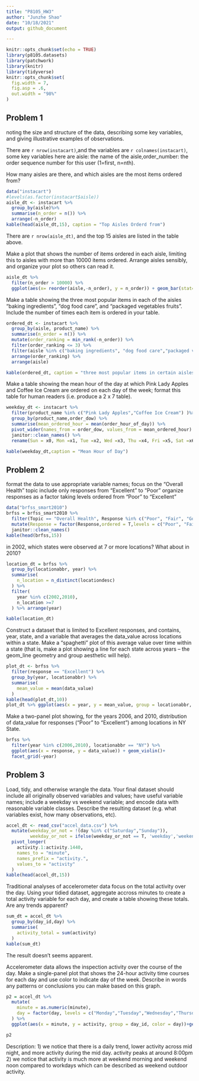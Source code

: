```yaml
---
title: "P8105_HW3"
author: "Junzhe Shao"
date: "10/18/2021"
output: github_document

---
```


```r
knitr::opts_chunk$set(echo = TRUE)
library(p8105.datasets)
library(patchwork)
library(knitr)
library(tidyverse)
knitr::opts_chunk$set(
  fig.width = 7,
  fig.asp = .6,
  out.width = "98%"
)

```
## Problem 1
noting the size and structure of the data, describing some key variables, and giving illustrative examples of observations.

There are `r nrow(instacart)`,and the variables are `r colnames(instacart)`, some key variables here are aisle: the name of the aisle,order_number: the order sequence number for this user (1=first, n=nth).  

How many aisles are there, and which aisles are the most items ordered from?  


```r
data("instacart")
#levels(as.factor(instacart$aisle))
aisle_dt <- instacart %>%
  group_by(aisle)%>%
  summarise(n_order = n()) %>% 
  arrange(-n_order)
kable(head(aisle_dt,15), caption = "Top Aisles Orderd from")
```
There are `r nrow(aisle_dt)`, and the top 15 aisles are listed in the table above.

Make a plot that shows the number of items ordered in each aisle, limiting this to aisles with more than 10000 items ordered. Arrange aisles sensibly, and organize your plot so others can read it.
```r
aisle_dt %>% 
  filter(n_order > 10000) %>% 
  ggplot(aes(x= reorder(aisle,-n_order), y = n_order)) + geom_bar(stat="identity")+theme(axis.text.x = element_text(angle = 45, hjust = 1) )+ labs(x = "",y = "")
```

Make a table showing the three most popular items in each of the aisles “baking ingredients”, “dog food care”, and “packaged vegetables fruits”. Include the number of times each item is ordered in your table.

```r
ordered_dt <- instacart %>% 
  group_by(aisle, product_name) %>% 
  summarise(n_order = n()) %>% 
  mutate(order_ranking = min_rank(-n_order)) %>% 
  filter(order_ranking <= 3) %>% 
  filter(aisle %in% c("baking ingredients", "dog food care","packaged vegetables fruits")) %>% 
  arrange(order_ranking) %>% 
  arrange(aisle)

kable(ordered_dt, caption = "three most popular items in certain aisles")
```
Make a table showing the mean hour of the day at which Pink Lady Apples and Coffee Ice Cream are ordered on each day of the week; format this table for human readers (i.e. produce a 2 x 7 table).
```r
weekday_dt <- instacart %>% 
  filter(product_name %in% c("Pink Lady Apples","Coffee Ice Cream") )%>% 
  group_by(product_name,order_dow) %>% 
  summarise(mean_ordered_hour = mean(order_hour_of_day)) %>% 
  pivot_wider(names_from = order_dow, values_from = mean_ordered_hour) %>% 
  janitor::clean_names() %>% 
  rename(Sun = x0, Mon =x1, Tue =x2, Wed =x3, Thu =x4, Fri =x5, Sat =x6)

kable(weekday_dt,caption = "Mean Hour of Day")
```

## Problem 2
format the data to use appropriate variable names;
focus on the “Overall Health” topic
include only responses from “Excellent” to “Poor”
organize responses as a factor taking levels ordered from “Poor” to “Excellent”
```r
data("brfss_smart2010")
brfss = brfss_smart2010 %>% 
  filter(Topic == "Overall Health", Response %in% c("Poor", "Fair", "Good", "Very Good", "Excellent")) %>% 
  mutate(Response = factor(Response,ordered = T,levels = c("Poor", "Fair", "Good", "Very Good", "Excellent"))) %>% 
  janitor::clean_names()
kable(head(brfss,15))
```
in 2002, which states were observed at 7 or more locations? What about in 2010?
```r
location_dt = brfss %>% 
  group_by(locationabbr, year) %>% 
  summarise(
    n_location = n_distinct(locationdesc)
  ) %>% 
  filter(
    year %in% c(2002,2010),
    n_location >=7
  ) %>% arrange(year)

kable(location_dt)
```
Construct a dataset that is limited to Excellent responses, and contains, year, state, and a variable that averages the data_value across locations within a state. Make a “spaghetti” plot of this average value over time within a state (that is, make a plot showing a line for each state across years – the geom_line geometry and group aesthetic will help).
```r
plot_dt <- brfss %>% 
  filter(response == "Excellent") %>% 
  group_by(year, locationabbr) %>% 
  summarise(
    mean_value = mean(data_value)
  )
kable(head(plot_dt,10))
plot_dt %>% ggplot(aes(x = year, y = mean_value, group = locationabbr, color = locationabbr))+geom_line(size =1)
```
Make a two-panel plot showing, for the years 2006, and 2010, distribution of data_value for responses (“Poor” to “Excellent”) among locations in NY State.

```r
brfss %>% 
  filter(year %in% c(2006,2010), locationabbr == "NY") %>% 
  ggplot(aes(x = response, y = data_value)) + geom_violin()+
  facet_grid(~year)
```
  
## Problem 3
Load, tidy, and otherwise wrangle the data. Your final dataset should include all originally observed variables and values; have useful variable names; include a weekday vs weekend variable; and encode data with reasonable variable classes. Describe the resulting dataset (e.g. what variables exist, how many observations, etc).
```r
accel_dt <- read_csv("accel_data.csv") %>% 
  mutate(weekday_or_not = !(day %in% c("Saturday","Sunday")),
         weekday_or_not = ifelse(weekday_or_not == T, 'weekday','weekend')) %>% 
  pivot_longer(
    activity.1:activity.1440,
    names_to = "minute",
    names_prefix = "activity.",
    values_to = "activity"
  ) 
kable(head(accel_dt,15))

```
Traditional analyses of accelerometer data focus on the total activity over the day. Using your tidied dataset, aggregate accross minutes to create a total activity variable for each day, and create a table showing these totals. Are any trends apparent?
```r
sum_dt = accel_dt %>% 
  group_by(day_id,day) %>% 
  summarise(
    activity_total = sum(activity)
  )
kable(sum_dt)
```
The result doesn't seems apparent.

Accelerometer data allows the inspection activity over the course of the day. Make a single-panel plot that shows the 24-hour activity time courses for each day and use color to indicate day of the week. Describe in words any patterns or conclusions you can make based on this graph.

```r
p2 = accel_dt %>% 
  mutate(
    minute = as.numeric(minute),
    day = factor(day, levels = c("Monday","Tuesday","Wednesday","Thursday","Friday","Saturday","Sunday"), ordered = T)
  ) %>% 
  ggplot(aes(x = minute, y = activity, group = day_id, color = day))+geom_line(size =0.3)

p2
```
Description:
1) we notice that there is a daily trend, lower activity across mid night, and more activity during the mid day. activity peaks at around 8:00pm
2) we notice that activity is much more at weekend morning and weekend noon compared to workdays which can be described as weekend outdoor activity.
